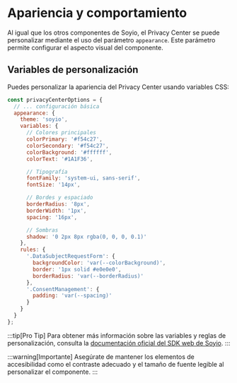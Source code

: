 # Apariencia y comportamiento

Al igual que los otros componentes de Soyio, el Privacy Center se puede personalizar mediante el uso del parámetro `appearance`. Este parámetro permite configurar el aspecto visual del componente.

## Variables de personalización

Puedes personalizar la apariencia del Privacy Center usando variables CSS:

```javascript title="Personalización avanzada"
const privacyCenterOptions = {
  // ... configuración básica
  appearance: {
    theme: 'soyio',
    variables: {
      // Colores principales
      colorPrimary: '#f54c27',
      colorSecondary: '#f54c27',
      colorBackground: '#ffffff',
      colorText: '#1A1F36',

      // Tipografía
      fontFamily: 'system-ui, sans-serif',
      fontSize: '14px',

      // Bordes y espaciado
      borderRadius: '8px',
      borderWidth: '1px',
      spacing: '16px',

      // Sombras
      shadow: '0 2px 8px rgba(0, 0, 0, 0.1)'
    },
    rules: {
      '.DataSubjectRequestForm': {
        backgroundColor: 'var(--colorBackground)',
        border: '1px solid #e0e0e0',
        borderRadius: 'var(--borderRadius)'
      },
      '.ConsentManagement': {
        padding: 'var(--spacing)'
      }
    }
  }
};
```

:::tip[Pro Tip]
Para obtener más información sobre las variables y reglas de personalización, consulta la [documentación oficial del SDK web de Soyio](https://github.com/Soyio-id/soy-io-widget?tab=readme-ov-file#appearance).
:::

:::warning[Importante]
Asegúrate de mantener los elementos de accesibilidad como el contraste adecuado y el tamaño de fuente legible al personalizar el componente.
:::
